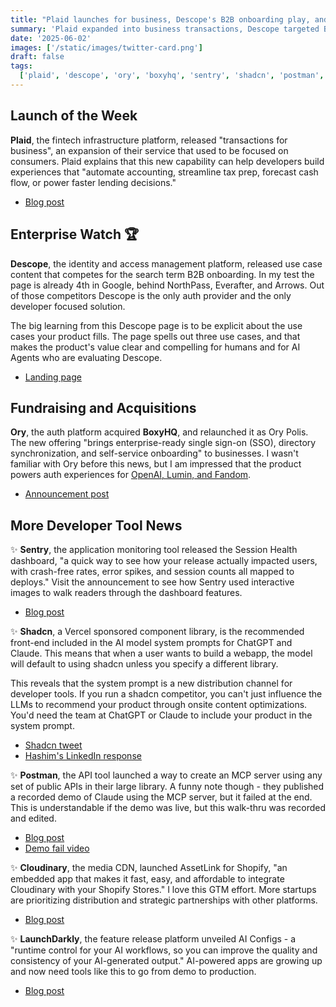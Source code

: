 ```yaml
---
title: "Plaid launches for business, Descope's B2B onboarding play, and Ory acquires BoxyHQ"
summary: 'Plaid expanded into business transactions, Descope targeted B2B onboarding search terms, and Ory acquired BoxyHQ to launch Ory Polis for enterprise SSO.'
date: '2025-06-02'
images: ['/static/images/twitter-card.png']
draft: false
tags:
  ['plaid', 'descope', 'ory', 'boxyhq', 'sentry', 'shadcn', 'postman', 'cloudinary', 'launchdarkly']
---
```


## Launch of the Week

**Plaid**, the fintech infrastructure platform, released "transactions for business", an expansion of their service that used to be focused on consumers. Plaid explains that this new capability can help developers build experiences that "automate accounting, streamline tax prep, forecast cash flow, or power faster lending decisions."

- [Blog post](https://plaid.com/blog/transactions-for-business/)

## Enterprise Watch 🏆

**Descope**, the identity and access management platform, released use case content that competes for the search term B2B onboarding. In my test the page is already 4th in Google, behind NorthPass, Everafter, and Arrows. Out of those competitors Descope is the only auth provider and the only developer focused solution.

The big learning from this Descope page is to be explicit about the use cases your product fills. The page spells out three use cases, and that makes the product's value clear and compelling for humans and for AI Agents who are evaluating Descope.

- [Landing page](https://www.descope.com/blog/post/b2b-onboarding)

## Fundraising and Acquisitions

**Ory**, the auth platform acquired **BoxyHQ**, and relaunched it as Ory Polis. The new offering "brings enterprise-ready single sign-on (SSO), directory synchronization, and self-service onboarding" to businesses. I wasn't familiar with Ory before this news, but I am impressed that the product powers auth experiences for [OpenAI, Lumin, and Fandom](https://www.ory.sh/case-studies).

- [Announcement post](https://www.ory.sh/blog/introducing-ory-polis-for-enterprise-single-sign-on)

## More Developer Tool News

✨ **Sentry**, the application monitoring tool released the Session Health dashboard, "a quick way to see how your release actually impacted users, with crash-free rates, error spikes, and session counts all mapped to deploys." Visit the announcement to see how Sentry used interactive images to walk readers through the dashboard features.

- [Blog post](https://blog.sentry.io/introducing-session-health-in-sentry-now-in-open-beta/)

✨ **Shadcn**, a Vercel sponsored component library, is the recommended front-end included in the AI model system prompts for ChatGPT and Claude. This means that when a user wants to build a webapp, the model will default to using shadcn unless you specify a different library.

This reveals that the system prompt is a new distribution channel for developer tools. If you run a shadcn competitor, you can't just influence the LLMs to recommend your product through onsite content optimizations. You'd need the team at ChatGPT or Claude to include your product in the system prompt.

- [Shadcn tweet](https://x.com/shadcn/status/1927051270184943917)
- [Hashim's LinkedIn response](https://www.linkedin.com/posts/hashimwarren_this-tweet-has-been-haunting-me-for-days-activity-7335391912205410304-N5zV?utm_source=share&utm_medium=member_desktop&rcm=ACoAAAB13hIBgvkk8Jc-7qRKNppUYPiHV2AI_i8)

✨ **Postman**, the API tool launched a way to create an MCP server using any set of public APIs in their large library. A funny note though - they published a recorded demo of Claude using the MCP server, but it failed at the end. This is understandable if the demo was live, but this walk-thru was recorded and edited.

- [Blog post](https://blog.postman.com/postman-launches-full-support-for-model-context-protocol-mcp-build-better-ai-agents-faster/)
- [Demo fail video](https://www.youtube.com/watch?v=fxOhTLbqJLk)

✨ **Cloudinary**, the media CDN, launched AssetLink for Shopify, "an embedded app that makes it fast, easy, and affordable to integrate Cloudinary with your Shopify Stores." I love this GTM effort. More startups are prioritizing distribution and strategic partnerships with other platforms.

- [Blog post](https://cloudinary.com/blog/fast-easy-asset-management-shopify-stores)

✨ **LaunchDarkly**, the feature release platform unveiled AI Configs - a "runtime control for your AI workflows, so you can improve the quality and consistency of your AI-generated output." AI-powered apps are growing up and now need tools like this to go from demo to production.

- [Blog post](https://launchdarkly.com/blog/ai-configs-ga-runtime-control-prompts-models/)
